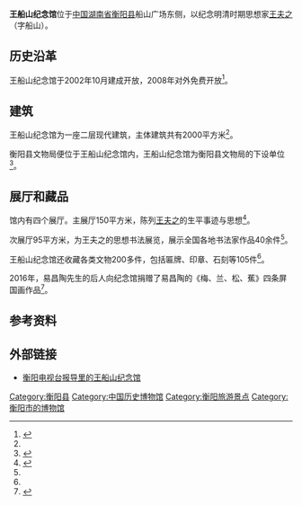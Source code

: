{{Infobox Museum
 |name          = 王船山纪念馆
 |image         = {{Location map |China Hunan| label=王船山纪念馆 | label_size=60 | lat_deg=26| lat_min=27.1| lat_sec=27| lon_deg=112| lon_min=23| lon_sec=12.3| position=right | width= | float=center | caption=}}
 |imagesize     = 500px
 |caption       = 
 |map_type      = 
 |map_caption   = 
 |latitude      = 
 |longitude     = 
 |established   = 
 |dissolved     = 
 |location      = [[中国|中国]][[湖南省|湖南省]][[衡阳市|衡阳市]][[衡阳县|衡阳县]]船山广场
 |type          = 历史博物馆
 |visitors      = 
 |director      =
 |curator       = 
 |publictransit = 
 |website       = 
}}{{Otheruses|subject=衡阳县船山广场的王船山纪念馆|other=地处[[回雁峰|回雁峰]]的王船山出生地纪念馆|王船山出生地纪念馆}}{{coord|26|57|27.1|N|112|23|12.3|E|display=title|scale:10000}}

'''王船山纪念馆'''位于[[中国|中国]][[湖南省|湖南省]][[衡阳县|衡阳县]]船山广场东侧，以纪念明清时期思想家[[王夫之|王夫之]]（字船山）。

== 历史沿革 ==
王船山纪念馆于2002年10月建成开放，2008年对外免费开放<ref name=":0">{{Cite web|url=http://www.zhchsh.net/a/chuanshanguli/chuanshanzhuanti/2014/1014/11748.html|title=王船山纪念馆简介|accessdate=2017年2月10日|author=衡阳县文物局|date=2014年10月14日|publisher=中华船山网|deadurl=yes|archiveurl=https://web.archive.org/web/20170211080734/http://www.zhchsh.net/a/chuanshanguli/chuanshanzhuanti/2014/1014/11748.html|archivedate=2017年2月11日}}</ref>。

== 建筑 ==
王船山纪念馆为一座二层现代建筑，主体建筑共有2000平方米<ref name=":0" />。

衡阳县文物局便位于王船山纪念馆内，王船山纪念馆为衡阳县文物局的下设单位<ref>{{Cite web|url=http://www.hywwj.cn/content.asp?id=1|title=单位简介|accessdate=2017年2月21日|author=衡阳县文物局|date=2017年2月21日|publisher=|archive-url=https://web.archive.org/web/20170221011753/http://www.hywwj.cn/content.asp?id=1|archive-date=2017年2月21日|dead-url=yes}}</ref>。

== 展厅和藏品 ==
馆内有四个展厅。主展厅150平方米，陈列[[王夫之|王夫之]]的生平事迹与思想<ref name=":1">{{Cite book|title=衡阳市志：1978-2008|last=|first=|publisher=方志出版社|year=2008年|isbn=9787514412246|location=|page=2129|pages=|chapter=第二十五编 文化}}</ref>。

次展厅95平方米，为王夫之的思想书法展览，展示全国各地书法家作品40余件<ref name=":1" />。

王船山纪念馆还收藏各类文物200多件，包括匾牌、印章、石刻等105件<ref name=":1" />。

2016年，易昌陶先生的后人向纪念馆捐赠了易昌陶的《梅、兰、松、蕉》四条屏国画作品<ref>{{Cite news|url=http://www.hywwj.cn/news-zhongxin/job-dongtai/168.html|title=易昌陶后人向王船山纪念馆捐赠易昌陶书画作品|last=衡阳县文物局|first=网站管理员|date=2016年11月1日|work=衡阳县文物局|accessdate=|archive-url=https://web.archive.org/web/20170221011657/http://www.hywwj.cn/news-zhongxin/job-dongtai/168.html|archive-date=2017年2月21日|dead-url=yes}}</ref>。

== 参考资料 ==
{{Reflist|2}}
== 外部链接 ==
*  [http://www.hydst.com/szxw/2016/10/22/21562352577.html 衡阳电视台报导里的王船山纪念馆] {{Wayback|url=http://www.hydst.com/szxw/2016/10/22/21562352577.html |date=20170214002237 }}
{{衡阳文化场馆}}
{{衡阳爱国主义教育示范基地}}
[[Category:衡阳县|Category:衡阳县]]
[[Category:中国历史博物馆|Category:中国历史博物馆]]
[[Category:衡阳旅游景点|Category:衡阳旅游景点]]
[[Category:衡阳市的博物馆|Category:衡阳市的博物馆]]